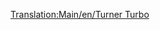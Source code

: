 [[Translation:Main/en/Turner Turbo]]{{Template:Trenes/Es
|Imagen=[[File:en/Turnerturbo.png]]
|Nombre=Turner Turbo
|Precio=82.028 € (41.014 £)
|Velocidad=160 km/h (100 mph)
|Peso=190 t
|Potencia=3.500 CV (2.611 kW)
|Coste-anual=6.244 € (3.122 £)
|Diseño=1977
|Duración=22
|Capacidad=--
|Descripción=Todavía no hay una descripción disponible sobre esta máquina de tren. Si usted sabe algo acerca de este tren, no dude en editar esta página y añadirla. 
|Vida-real=La «Turner Turbo» se basa en la «[http://www.wikipedia.org/wiki/UAC TurboTrain UAC TurboTrain]»
}}